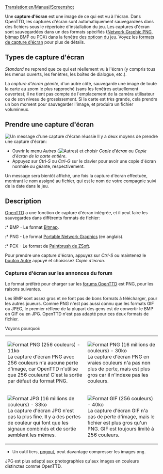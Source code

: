 [[Translation:en/Manual/Screenshot]]


Une '''capture d'écran''' est une image de ce qui est vu à l'écran. Dans OpenTTD, les captures d'écran sont automatiquement sauvegardées dans des fichiers sous le répertoire d'installation du jeu. Les captures d'écran sont sauvegardées dans un des formats spécifiés ([https://www.wikipedia.org/wiki/fr:Portable Network Graphic PNG], [https://www.wikipedia.org/wiki/fr:Windows bitmap BMP] ou [https://www.wikipedia.org/wiki/fr:PCX PCX]) dans la [[fr/Manual/Fenêtre des options du jeu|fenêtre des optiosn du jeu]]. Voyez les [[fr/Archive/Manual/Settings/Format de copie d'écran|formats de capture d'écran]] pour plus de détails.

==Types de capture d'écran==
''Standard'' ne reprend que ce qui est réellement vu à l'écran (y compris tous les menus ouverts, les fenêtres, les boîtes de dialogue, etc.).

La ''capture d'écran géante'', d'un autre côté, sauvegarde une image de toute la carte au zoom le plus rapproché (sans les fenêtres actuellement ouvertes); il ne tient pas compte de l'emplacement de la caméra utilisateur ou de son niveau de grossissement. Si la carte est très grande, cela prendra un bon moment pour sauvegarder l'image, et produira un fichier volumineux.

==Prendre une capture d'écran==
[[File:en/Screenshot successbox.png|frame|Un message d'une capture d'écran réussie]]
Il y a deux moyens de prendre une capture d'écran:
*Ouvrir le menu ''Autres'' ([[File:en/Manual html 51cda05b.png|Autres]]) et choisir ''Copie d'écran'' ou ''Copie d'écran de la carte entière''.
*Appuyez sur ''Ctrl-S'' ou ''Ctrl-G'' sur le clavier pour avoir une copie d'écran normale ou géante, respectivement.

Un message sera bientôt affiché, une fois la capture d'écran effectuée, montrant le nom assigné au fichier, qui est le nom de votre compagnie suivi de la date dans le jeu.

==Description==
[[fr/Manual/Main Page|OpenTTD]] a une fonction de capture d'écran intégrée, et il peut faire les sauvegardes dans différents formats de fichier:

:* BMP - Le format [http://fr.wikipedia.org/wiki/Windows_bitmap Bitmap].
:* PNG - Le format [http://www.libpng.org/pub/png/ Portable Network Graphics] (en anglais).
:* PCX - Le format de [http://fr.wikipedia.org/wiki/PCX Paintbrush de ZSoft].

Pour prendre une capture d'écran, appuyez sur ''Ctrl-S'' ou maintenez le [[fr/Manual/Interface#Autres|bouton Autre]] appuyé et choisissez ''Copie d'écran''.

===Captures d'écran sur les annonces du forum===
Le format préféré pour charger sur les [http://forum.openttd.org/ forums OpenTTD] est PNG, pour les raisons suivantes.

Les BMP sont assez gros et ne font pas de bons formats à télécharger, pour les autres joueurs. Comme PNG n'est pas aussi connu que les formats GIF ou JPEG, le premier réflexe de la plupart des gens est de convertir le BMP en GIF ou en JPG. OpenTTD n'est pas adapté pour ces deux formats de fichier.

Voyons pourquoi:
{|
|[[File:en/Screenshot optimised pngout.png|none|frame|Format PNG (256 couleurs) - 11ko]]
La capture d'écran PNG avec 256 couleurs n'a aucune perte d'image, car OpenTTD n'utilise que 256 couleurs! C'est la sortie par défaut du format PNG.
|[[File:en/Screenshot png.png|none|frame|Format PNG (16 millions de couleurs) - 30ko]]
La capture d'écran PNG en vraies couleurs n'a pas non plus de perte, mais est plus gros car il n'indexe pas les couleurs.
|-
|[[File:en/Screenshot jpg.jpeg|none|frame|Format JPG (16 millions de couleurs) - 33ko]]
La capture d'écran JPG n'est pas la plus fine. Il y a des pertes de couleur qui font que les signaux combinés et de sortie semblent les mêmes.
|[[File:en/Screenshot gif.gif|none|frame|Format GIF (256 couleurs) - 40ko]]
La capture d'écran GIF n'a pas de perte d'image, mais le fichier est plus gros qu'un PNG. GIF est toujours limité à 256 couleurs.
|}
* Un outil tiers, [http://advsys.net/ken/utils.htm pngout], peut davantage compresser les images png.


JPG est plus adapté aux photographies qu'aux images en couleurs distinctes comme OpenTTD.

{{fr/Note|Les fichiers PCX sont une fonctionnalité d'origine car le Transport Tycoon primitif ne pouvait sauvegarder que dans le format PCX. Les fichiers PCX ne se compressent pas bien, l'exemple ci-dessus en PCX faisant 233Ko.}}